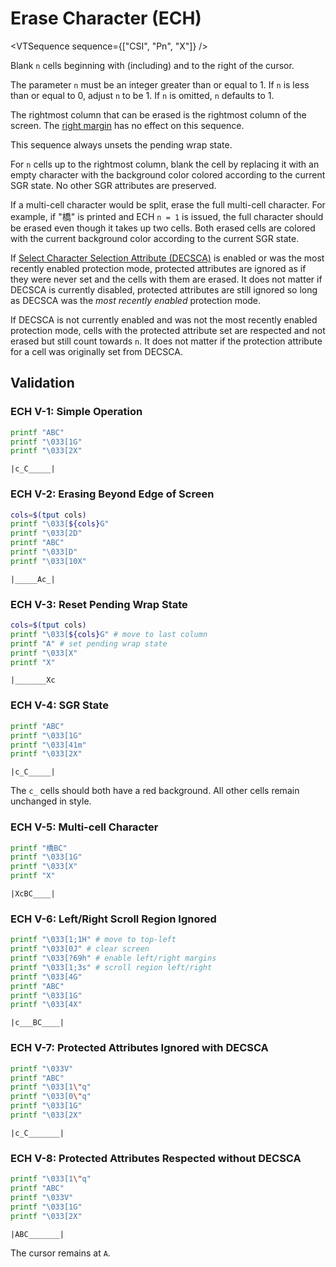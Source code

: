 
# Erase Character (ECH)

<VTSequence sequence={["CSI", "Pn", "X"]} />

Blank `n` cells beginning with (including) and to the right of the cursor.

The parameter `n` must be an integer greater than or equal to 1. If `n` is less than
or equal to 0, adjust `n` to be 1. If `n` is omitted, `n` defaults to 1.

The rightmost column that can be erased is the rightmost column of the screen.
The [right margin](#) has no effect on this sequence.

This sequence always unsets the pending wrap state.

For `n` cells up to the rightmost column, blank the cell by replacing it
with an empty character with the background color colored according to the
current SGR state. No other SGR attributes are preserved.

If a multi-cell character would be split, erase the full multi-cell
character. For example, if "橋" is printed and ECH `n = 1` is issued,
the full character should be erased even though it takes up two cells.
Both erased cells are colored with the current background color according
to the current SGR state.

If [Select Character Selection Attribute (DECSCA)](#TODO) is enabled
or was the most recently enabled protection mode,
protected attributes are ignored as if they were never set and the cells
with them are erased. It does not matter if DECSCA is currently disabled,
protected attributes are still ignored so long as DECSCA was the
_most recently enabled_ protection mode.

If DECSCA is not currently enabled and was not the most recently enabled protection
mode, cells with the protected attribute set are respected and not erased but
still count towards `n`. It does not matter if the protection attribute for a
cell was originally set from DECSCA.

## Validation

### ECH V-1: Simple Operation

```bash
printf "ABC"
printf "\033[1G"
printf "\033[2X"
```

```
|c_C_____|
```

### ECH V-2: Erasing Beyond Edge of Screen

```bash
cols=$(tput cols)
printf "\033[${cols}G"
printf "\033[2D"
printf "ABC"
printf "\033[D"
printf "\033[10X"
```

```
|_____Ac_|
```

### ECH V-3: Reset Pending Wrap State

```bash
cols=$(tput cols)
printf "\033[${cols}G" # move to last column
printf "A" # set pending wrap state
printf "\033[X"
printf "X"
```

```
|_______Xc
```

### ECH V-4: SGR State

```bash
printf "ABC"
printf "\033[1G"
printf "\033[41m"
printf "\033[2X"
```

```
|c_C_____|
```

The `c_` cells should both have a red background. All other cells
remain unchanged in style.

### ECH V-5: Multi-cell Character

```bash
printf "橋BC"
printf "\033[1G"
printf "\033[X"
printf "X"
```

```
|XcBC____|
```

### ECH V-6: Left/Right Scroll Region Ignored

```bash
printf "\033[1;1H" # move to top-left
printf "\033[0J" # clear screen
printf "\033[?69h" # enable left/right margins
printf "\033[1;3s" # scroll region left/right
printf "\033[4G"
printf "ABC"
printf "\033[1G"
printf "\033[4X"
```

```
|c___BC____|
```

### ECH V-7: Protected Attributes Ignored with DECSCA

```bash
printf "\033V"
printf "ABC"
printf "\033[1\"q"
printf "\033[0\"q"
printf "\033[1G"
printf "\033[2X"
```

```
|c_C_______|
```

### ECH V-8: Protected Attributes Respected without DECSCA

```bash
printf "\033[1\"q"
printf "ABC"
printf "\033V"
printf "\033[1G"
printf "\033[2X"
```

```
|ABC_______|
```

The cursor remains at `A`.
